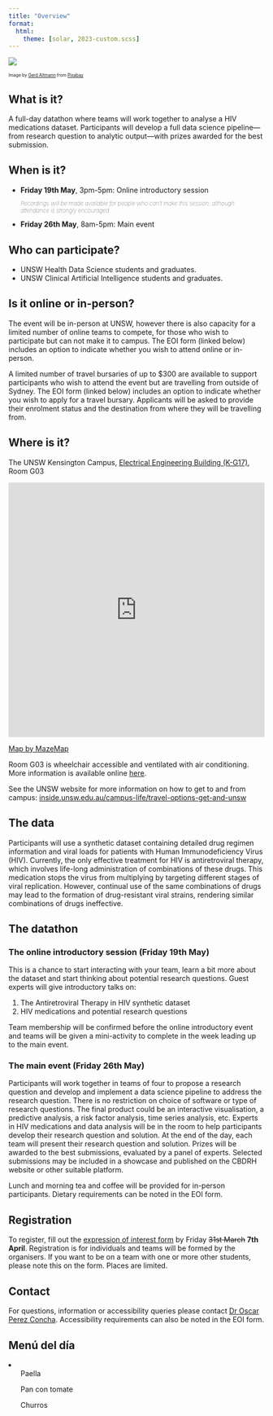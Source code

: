 ```yaml
---
title: "Overview"
format:
  html:
    theme: [solar, 2023-custom.scss]
---
```


![](../images/artificial-intelligence-gfa19cdaa6_1920.jpg)

::: {style="font-size:0.6em;"}
Image by <a href="https://pixabay.com/users/geralt-9301/?utm_source=link-attribution&amp;utm_medium=referral&amp;utm_campaign=image&amp;utm_content=4389372" target="_blank">Gerd Altmann</a> from <a href="https://pixabay.com//?utm_source=link-attribution&amp;utm_medium=referral&amp;utm_campaign=image&amp;utm_content=4389372" target="_blank">Pixabay</a>
:::

## What is it?

A full-day datathon where teams will work together to analyse a HIV medications dataset. Participants will develop a full data science pipeline---from research question to analytic output---with prizes awarded for the best submission. 

## When is it?

-   **Friday 19th May**, 3pm-5pm: Online introductory session
<div style = "font-size: 0.8em; font-weight:100;">
_Recordings will be made available for people who can't make this session, although attendance is strongly encouraged_
</div>

-   **Friday 26th May**, 8am-5pm: Main event

## Who can participate?

* UNSW Health Data Science students and graduates. 
* UNSW Clinical Artificial Intelligence students and graduates. 

## Is it online or in-person?

The event will be in-person at UNSW, however there is also capacity for a limited number of online teams to compete, for those who wish to participate but can not make it to campus. The EOI form (linked below) includes an option to indicate whether you wish to attend online or in-person. 

A limited number of travel bursaries of up to $300 are available to support participants who wish to attend the event but are travelling from outside of Sydney. The EOI form (linked below) includes an option to indicate whether you wish to apply for a travel bursary. Applicants will be asked to provide their enrolment status and the destination from where they will be travelling from.  

## Where is it?

The UNSW Kensington Campus, [Electrical Engineering Building (K-G17)](https://www.learningenvironments.unsw.edu.au/physical-spaces/electrical-engineering-bldg), Room G03

<iframe width="100%" height="500px" frameBorder="0" scrolling="no" marginHeight="0" marginWidth="0" src="https://use.mazemap.com/embed.html#v=1&config=unsw&zlevel=1&center=151.231616,-33.917484&zoom=17&campusid=111&sharepoitype=poi&sharepoi=1000919795&utm_medium=iframe" allow="geolocation"></iframe>
<a href="https://www.mazemap.com/">Map by MazeMap</a>

Room G03 is wheelchair accessible and ventilated with air conditioning. More information is available online [here](https://www.learningenvironments.unsw.edu.au/physical-spaces/electrical-engineering-bldg/k-g17-g03-electrical-engineering-g03).

See the UNSW website for more information on how to get to and from campus: [inside.unsw.edu.au/campus-life/travel-options-get-and-unsw](https://www.inside.unsw.edu.au/campus-life/travel-options-get-and-unsw) 

	
## The data

Participants will use a synthetic dataset containing detailed drug regimen information and viral loads for patients with Human Immunodeficiency Virus (HIV). Currently, the only effective treatment for HIV is antiretroviral therapy, which involves life-long administration of combinations of these drugs. This medication stops the virus from multiplying by targeting different stages of viral replication. However, continual use of the same combinations of drugs may lead to the formation of drug-resistant viral strains, rendering similar combinations of drugs ineffective.

## The datathon

### The online introductory session (Friday 19th May)

This is a chance to start interacting with your team, learn a bit more about the dataset and start thinking about potential research questions. Guest experts will give introductory talks on: 

1. The Antiretroviral Therapy in HIV synthetic dataset 
1. HIV medications and potential research questions

Team membership will be confirmed before the online introductory event and teams will be given a mini-activity to complete in the week leading up to the main event. 


### The main event (Friday 26th May)

Participants will work together in teams of four to propose a research question and develop and implement a data science pipeline to address the research question. There is no restriction on choice of software or type of research questions. The final product could be an interactive visualisation, a predictive analysis, a risk factor analysis, time series analysis, etc. Experts in HIV medications and data analysis will be in the room to help participants develop their research question and solution. At the end of the day, each team will present their research question and solution. Prizes will be awarded to the best submissions, evaluated by a panel of experts. Selected submissions may be included in a showcase and published on the CBDRH website or other suitable platform. 

Lunch and morning tea and coffee will be provided for in-person participants. Dietary requirements can be noted in the EOI form. 

## Registration

To register, fill out the [expression of interest form](https://forms.office.com/r/Ya4dL7iiPM) by Friday ~~31st March~~ **7th April**. Registration is for individuals and teams will be formed by the organisers. If you want to be on a team with one or more other students, please note this on the form. Places are limited.

## Contact

For questions, information or accessibility queries please contact <a href="mailto:o.perezconcha@unsw.edu.au">Dr Oscar Perez Concha</a>. Accessibility requirements can also be noted in the EOI form. 

::: {.oscar}

<h2>Menú del día</h2>
<li>
<ol>Paella</ol>
<ol>Pan con tomate</ol>
<ol>Churros</ol>
</li>


:::


